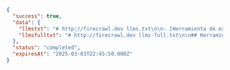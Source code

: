 ```json
{
  "success": true,
  "data": {
    "llmstxt": "# http://firecrawl.dev llms.txt\n\n- [Herramienta de extracción de datos web](https://www.firecrawl.dev/): Convierte sitios web en datos limpios y listos para LLM sin esfuerzo.\n- [Precios flexibles de web scraping](https://www.firecrawl.dev/pricing): Planes flexibles para web scraping y extracción de datos.\n- [Web scraping e IA](https://www.firecrawl.dev/blog): Descubre tutoriales y artículos sobre web scraping e IA...",
    "llmsfulltxt": "# http://firecrawl.dev llms-full.txt\n\n## Herramienta de extracción de datos web\nPresentamos /extract: obtiene datos web con un prompt [Probar ahora](https://www.firecrawl.dev/extract)\n\n[💥Consigue 2 meses gratis con el plan anual](https://www.firecrawl.dev/pricing)..."
  },
  "status": "completed",
  "expiresAt": "2025-03-03T22:45:50.000Z"
}
```
